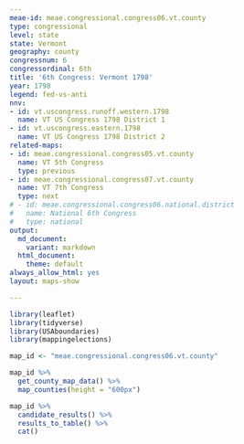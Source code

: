 ```yaml
---
meae-id: meae.congressional.congress06.vt.county
type: congressional
level: state
state: Vermont
geography: county
congressnum: 6
congressordinal: 6th
title: '6th Congress: Vermont 1798'
year: 1798
legend: fed-vs-anti
nnv:
- id: vt.uscongress.runoff.western.1798
  name: VT US Congress 1798 District 1
- id: vt.uscongress.eastern.1798
  name: VT US Congress 1798 District 2
related-maps:
- id: meae.congressional.congress05.vt.county
  name: VT 5th Congress
  type: previous
- id: meae.congressional.congress07.vt.county
  name: VT 7th Congress
  type: next
# - id: meae.congressional.congress06.national.district
#   name: National 6th Congress
#   type: national
output:
  md_document:
    variant: markdown
  html_document:
    theme: default
always_allow_html: yes
layout: maps-show

---
```


```r
library(leaflet)
library(tidyverse)
library(USAboundaries)
library(mappingelections)

map_id <- "meae.congressional.congress06.vt.county"
```

<div class="map">

```r
map_id %>%
  get_county_map_data() %>%
  map_counties(height = "600px")
```

</div>

<div class="results-table">

```r
map_id %>%
  candidate_results() %>%
  results_to_table() %>%
  cat()
```

</div>
